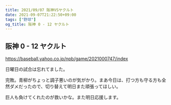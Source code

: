 ```yaml
---
title: 2021/09/07 阪神VSヤクルト
date: 2021-09-07T21:22:50+09:00
tags: ["野球"]
og_title: 阪神 0 - 12 ヤクルト
---
```


## 阪神 0 - 12 ヤクルト

https://baseball.yahoo.co.jp/npb/game/2021000747/index

日曜日の試合は忘れてました。

完敗。青柳がちょっと調子悪いのが気がかり。まあ今日は、打つ方も守る方も全然ダメだったので、切り替えて明日また頑張ってほしい。

巨人も負けてくれたのが救いかな。また明日応援します。